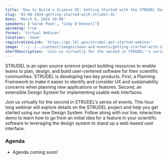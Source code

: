 ```yaml
---
title: 'How to Build a Science UI: Getting Started with the STRUDEL Design System'
slug: '03-08-2024-getting-started-with-strudel-ds'
date: 'March 8, 2024 10:00'
speakers: ['Sarah Poon', "Cody O'Donnell"]
upcoming: true
format: 'Virtual Webinar'
location: 'Zoom'
registrationLink: 'https://go.lbl.gov/strudel-get-started-webinar'
image: '../../../content/images/news-and-events/getting-started-with-strudel-ds.png'
shortDescription: 'Join us virtually for the second in STRUDEL''s series of events. This hour long webinar will introduce more about the STRUDEL project and help you get started using our new Design System. Follow along with our live, interactive demo to learn how to go from an initial idea for a feature in your scientific software to leveraging the design system to stand up a web-based user interface.'
---
```


STRUDEL is an open source science project building resources to enable teams to plan, design, and build user-centered software for their scientific communities. STRUDEL is developing two key products. First, a Planning Framework to make it easier to identify and consider UX and sustainability concerns when planning new applications or features. Second, an extensible Design System for implementing usable web interfaces.

Join us virtually for the second in STRUDEL’s series of events. This hour long webinar will explore details on the STRUDEL project and help you get started using our new Design System. Follow along with our live, interactive demo to learn how to go from an initial idea for a feature in your scientific software to leveraging the design system to stand up a web-based user interface.
    
### Agenda

- Agenda coming soon!